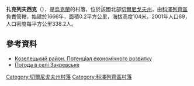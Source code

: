 {{coord|50|52|57|N|31|7|22|E|scale:100000|display=title}}

'''扎克列夫西克'''（{{lang-uk|Закревське}}），是[[烏克蘭|烏克蘭]]的村落，位於該國北部[[切爾尼戈夫州|切爾尼戈夫州]]，由[[科澤列齊區|科澤列齊區]]負責管轄，始建於1666年，面積0.2平方公里，海拔高度104米，2001年人口69，人口密度每平方公里338.2人。

==參考資料==
*[http://cg.gov.ua/web_docs/1/2014/03/docs/KOZELETS.PDF Козелецький район. Потенціал економічного розвитку] {{Wayback|url=http://cg.gov.ua/web_docs/1/2014/03/docs/KOZELETS.PDF |date=20151222113731 }}
* [http://weather.in.ua/ua/chernigovskaja/8272 Погода в селі Закревське] {{Wayback|url=http://weather.in.ua/ua/chernigovskaja/8272 |date=20160305092031 }}

[[Category:切爾尼戈夫州村落|Category:切爾尼戈夫州村落]]
[[Category:科澤列齊區村落|Category:科澤列齊區村落]]


{{Chernihiv-geo-stub}}